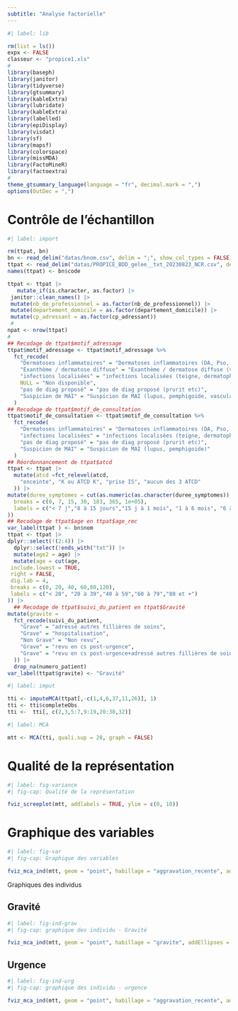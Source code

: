 ```yaml
---
subtitle: "Analyse factorielle"
---
```

```r
#| label: lib

rm(list = ls())
expx <- FALSE
classeur <- "propice1.xls"
#
library(baseph)
library(janitor)
library(tidyverse)
library(gtsummary)
library(kableExtra)
library(lubridate)
library(kableExtra)
library(labelled)
library(epiDisplay)
library(visdat)
library(sf)
library(mapsf)
library(colorspace)
library(missMDA)
library(FactoMineR)
library(factoextra)
#
theme_gtsummary_language(language = "fr", decimal.mark = ",")
options(OutDec = ",")
```

# Contrôle de l'échantillon

```r
#| label: import

rm(ttpat, bn)
bn <- read_delim("datas/bnom.csv", delim = ";", show_col_types = FALSE)
ttpat <- read_delim("datas/PROPICE_BDD_gelee__txt_20230823_NCR.csv", delim = ";", show_col_types = FALSE, na = c("non applicable",""," ","NA", "Non disponible"))
names(ttpat) <- bn$code

ttpat <- ttpat |> 
   mutate_if(is.character, as.factor) |>
 janitor::clean_names() |> 
 mutate(nb_de_professionnel = as.factor(nb_de_professionnel)) |> 
 mutate(departement_domicile = as.factor(departement_domicile)) |> 
 mutate(cp_adressant = as.factor(cp_adressant))
 #
npat <- nrow(ttpat)
#
## Recodage de ttpat$motif_adressage
ttpat$motif_adressage <- ttpat$motif_adressage %>%
  fct_recode(
    "Dermatoses inflammatoires" = "Dermatoses inflammatoires (DA, Pso, Verneuil, urticaire, lichen...)",
    "Exanthème / dermatose diffuse" = "Exanthème / dermatose diffuse (vriose, toxidermie)",
    "infections localisées" = "infections localisées (teigne, dermatophytie, kyste, abcès érysipèle, lésion surinfectée, zona)",
    NULL = "Non disponible",
    "pas de diag proposé" = "pas de diag proposé (prurit etc)",
    "Suspicion de MAI" = "Suspicion de MAI (lupus, pemphigoide, vascularite, syndrome de Sweet)"
  )
## Recodage de ttpat$motif_de_consultation
ttpat$motif_de_consultation <- ttpat$motif_de_consultation %>%
  fct_recode(
    "Dermatoses inflammatoires" = "Dermatoses inflammatoires (DA, Pso, Verneuil...)",
    "infections localisées" = "infections localisées (teigne, dermatophytie, kyste, abcès érysipèle, lésion surinfectée)",
    "pas de diag proposé" = "pas de diag proposé (prurit etc)",
    "Suspicion de MAI" = "Suspicion de MAI (lupus, pemphigoide)"
  )
## Réordonnancement de ttpat$atcd
ttpat <- ttpat |> 
  mutate(atcd =fct_relevel(atcd,
    "enceinte", "K ou ATCD K", "prise IS", "aucun des 3 ATCD"
  )) |> 
mutate(duree_symptomes = cut(as.numeric(as.character(duree_symptomes)),
  breaks = c(0, 7, 15, 30, 183, 365, 1e+05),
  labels = c("< 7 j","8 à 15 jours","15 j à 1 mois", "1 à 6 mois", "6 à 12 mois", "> 1 an")
))
## Recodage de ttpat$age en ttpat$age_rec
var_label(ttpat ) <- bn$nom
ttpat <- ttpat |> 
dplyr::select(!(2:4)) |> 
  dplyr::select(!ends_with("txt")) |> 
  mutate(age2 = age) |> 
  mutate(age = cut(age,
 include.lowest = TRUE,
 right = FALSE,
 dig.lab = 4,
 breaks = c(0, 20, 40, 60,80,120), 
 labels = c("< 20", "20 à 39","40 à 59","60 à 79","80 et +")
)) |> 
  ## Recodage de ttpat$suivi_du_patient en ttpat$Gravité
mutate(gravite = 
  fct_recode(suivi_du_patient,
    "Grave" = "adressé autres fillières de soins",
    "Grave" = "hospitalisation",
    "Non Grave" = "Non revu",
    "Grave" = "revu en cs post-urgence",
    "Grave" = "revu en cs post-urgence+adressé autres fillières de soins"
  )) |> 
  drop_na(numero_patient)
var_label(ttpat$gravite) <- "Gravité"
```


```r
#| label: imput

tti <- imputeMCA(ttpat[,-c(1,4,6,37,11,26)], 1)
tti <- tti$completeObs
tti <-  tti[, c(2,3,5:7,9:19,20:30,32)]
```


```r
#| label: MCA

mtt <- MCA(tti, quali.sup = 28, graph = FALSE)
```

# Qualité de la représentation


```r
#| label: fig-variance
#| fig-cap: Qualité de la représentation

fviz_screeplot(mtt, addlabels = TRUE, ylim = c(0, 10))
```

# Graphique des variables

```r
#| label: fig-var
#| fig-cap: Graphique des variables

fviz_mca_ind(mtt, geom = "point", habillage = "aggravation_recente", addEllipses = TRUE)
```

Graphiques des individus

## Gravité

```r
#| label: fig-ind-grav
#| fig-cap: graphique des individu - Gravité

fviz_mca_ind(mtt, geom = "point", habillage = "gravite", addEllipses = TRUE)
```

\clearpage

## Urgence

```r
#| label: fig-ind-urg
#| fig-cap: graphique des individu - urgence

fviz_mca_ind(mtt, geom = "point", habillage = "aggravation_recente", addEllipses = TRUE)
```
